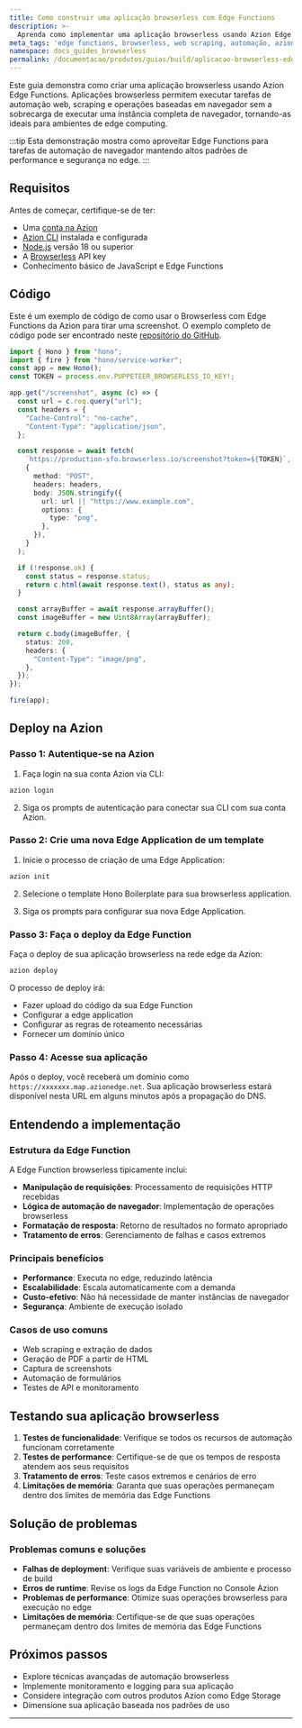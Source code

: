 ```yaml
---
title: Como construir uma aplicação browserless com Edge Functions
description: >-
  Aprenda como implementar uma aplicação browserless usando Azion Edge Functions para criar soluções web eficientes, seguras e escaláveis na edge.
meta_tags: 'edge functions, browserless, web scraping, automação, azion'
namespace: docs_guides_browserless
permalink: /documentacao/produtos/guias/build/aplicacao-browserless-edge-functions/
---
```



Este guia demonstra como criar uma aplicação browserless usando Azion Edge Functions. Aplicações browserless permitem executar tarefas de automação web, scraping e operações baseadas em navegador sem a sobrecarga de executar uma instância completa de navegador, tornando-as ideais para ambientes de edge computing.

:::tip
Esta demonstração mostra como aproveitar Edge Functions para tarefas de automação de navegador mantendo altos padrões de performance e segurança no edge.
:::

## Requisitos

Antes de começar, certifique-se de ter:

- Uma [conta na Azion](https://console.azion.com/signup)
- [Azion CLI](/pt-br/documentacao/produtos/azion-cli/visao-geral/) instalada e configurada
- [Node.js](https://nodejs.org/) versão 18 ou superior
- A [Browserless](https://browserless.io/) API key
- Conhecimento básico de JavaScript e Edge Functions

## Código

Este é um exemplo de código de como usar o Browserless com Edge Functions da Azion para tirar uma screenshot. O exemplo completo de código pode ser encontrado neste [repositório do GitHub](https://github.com/egermano/edge-functions-examples/tree/main/packages/browserless).

```typescript
import { Hono } from "hono";
import { fire } from "hono/service-worker";
const app = new Hono();
const TOKEN = process.env.PUPPETEER_BROWSERLESS_IO_KEY!;

app.get("/screenshot", async (c) => {
  const url = c.req.query("url");
  const headers = {
    "Cache-Control": "no-cache",
    "Content-Type": "application/json",
  };

  const response = await fetch(
    `https://production-sfo.browserless.io/screenshot?token=${TOKEN}`,
    {
      method: "POST",
      headers: headers,
      body: JSON.stringify({
        url: url || "https://www.example.com",
        options: {
          type: "png",
        },
      }),
    }
  );

  if (!response.ok) {
    const status = response.status;
    return c.html(await response.text(), status as any);
  }

  const arrayBuffer = await response.arrayBuffer();
  const imageBuffer = new Uint8Array(arrayBuffer);

  return c.body(imageBuffer, {
    status: 200,
    headers: {
      "Content-Type": "image/png",
    },
  });
});

fire(app);
```

## Deploy na Azion

### Passo 1: Autentique-se na Azion

1. Faça login na sua conta Azion via CLI:

```bash
azion login
```

2. Siga os prompts de autenticação para conectar sua CLI com sua conta Azion.

### Passo 2: Crie uma nova Edge Application de um template

1. Inicie o processo de criação de uma Edge Application:

```bash
azion init
```

2. Selecione o template Hono Boilerplate para sua browserless application.

3. Siga os prompts para configurar sua nova Edge Application.

### Passo 3: Faça o deploy da Edge Function

Faça o deploy de sua aplicação browserless na rede edge da Azion:

```bash
azion deploy
```

O processo de deploy irá:

- Fazer upload do código da sua Edge Function
- Configurar a edge application
- Configurar as regras de roteamento necessárias
- Fornecer um domínio único

### Passo 4: Acesse sua aplicação

Após o deploy, você receberá um domínio como `https://xxxxxxx.map.azionedge.net`. Sua aplicação browserless estará disponível nesta URL em alguns minutos após a propagação do DNS.

## Entendendo a implementação

### Estrutura da Edge Function

A Edge Function browserless tipicamente inclui:

- **Manipulação de requisições**: Processamento de requisições HTTP recebidas
- **Lógica de automação de navegador**: Implementação de operações browserless
- **Formatação de resposta**: Retorno de resultados no formato apropriado
- **Tratamento de erros**: Gerenciamento de falhas e casos extremos

### Principais benefícios

- **Performance**: Executa no edge, reduzindo latência
- **Escalabilidade**: Escala automaticamente com a demanda
- **Custo-efetivo**: Não há necessidade de manter instâncias de navegador
- **Segurança**: Ambiente de execução isolado

### Casos de uso comuns

- Web scraping e extração de dados
- Geração de PDF a partir de HTML
- Captura de screenshots
- Automação de formulários
- Testes de API e monitoramento

## Testando sua aplicação browserless

1. **Testes de funcionalidade**: Verifique se todos os recursos de automação funcionam corretamente
2. **Testes de performance**: Certifique-se de que os tempos de resposta atendem aos seus requisitos
3. **Tratamento de erros**: Teste casos extremos e cenários de erro
4. **Limitações de memória**: Garanta que suas operações permaneçam dentro dos limites de memória das Edge Functions

## Solução de problemas

### Problemas comuns e soluções

- **Falhas de deployment**: Verifique suas variáveis de ambiente e processo de build
- **Erros de runtime**: Revise os logs da Edge Function no Console Azion
- **Problemas de performance**: Otimize suas operações browserless para execução no edge
- **Limitações de memória**: Certifique-se de que suas operações permaneçam dentro dos limites de memória das Edge Functions

## Próximos passos

- Explore técnicas avançadas de automação browserless
- Implemente monitoramento e logging para sua aplicação
- Considere integração com outros produtos Azion como Edge Storage
- Dimensione sua aplicação baseada nos padrões de uso

---

<LinkButton link="/pt-br/documentacao/produtos/build/edge-application/edge-functions/" text="Saiba mais sobre Edge Functions" />
<LinkButton link="/pt-br/documentacao/produtos/guias/build/criar-uma-aplicacao/" text="Construa uma aplicação" />
